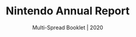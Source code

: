---
title: "Nintendo Annual Report"
subtitle: "Multi-Spread Booklet | 2020"
description: " What would an annual report look like if you made them pretty and aesthetically pleasing? My take on redesigning Nintendo’s annual report using their branding assets. This booklet is a fun rendition of a few key spreads in a typical annual report."
pubDate: "2020"
thumbnail: "./annual-report-thumbnail.png"
hero: "./hero.gif"
images:
  - src: "./page-2.jpg"
    alt: "Nintendo Annual Report Page 2"
  - src: "./page-3.jpg"
    alt: "Nintendo Annual Report Page 3"
  - src: "./page-4.jpg"
    alt: "Nintendo Annual Report Page 4"
  - src: "./page-5.jpg"
    alt: "Nintendo Annual Report Page 5"
  - src: "./page-6.jpg"
    alt: "Nintendo Annual Report Page 6"
  - src: "./page-7.jpg"
    alt: "Nintendo Annual Report Page 7"
  - src: "./page-8.jpg"
    alt: "Nintendo Annual Report Page 8"
  - src: "./page-9.jpg"
    alt: "Nintendo Annual Report Page 9"
  - src: "./page-10.jpg"
    alt: "Nintendo Annual Report Page 10"
  - src: "./page-11.jpg"
    alt: "Nintendo Annual Report Page 11"
  - src: "./page-12.jpg"
    alt: "Nintendo Annual Report Page 12"
  - src: "./page-13.jpg"
    alt: "Nintendo Annual Report Page 13"
  - src: "./page-14.jpg"
    alt: "Nintendo Annual Report Page 14"
  - src: "./page-15.jpg"
    alt: "Nintendo Annual Report Page 15"
---